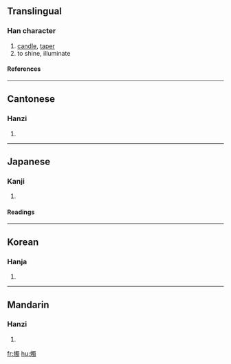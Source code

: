 {{see|烛}}

==Translingual==
===Han character===
{{Han char|rn=86|rad=火|as=13|sn=17|four=9682<sub>7</sub>|canj=火田中戈 (FWLI)}}
# [[candle]], [[taper]]
# to shine, illuminate
====References====
{{Han ref|kx=0685.110|dkj=19480|dj=1098.030|hdz=32241.020|uh=71ED|ud=29165|bh=C0EB|bd=49387}}

----
==Cantonese==
===Hanzi===
{{yue-hanzi|jyut=|y=juk1}}
# {{defn|Cantonese}}

----
==Japanese==
===Kanji===
{{ja-kanji|grade=|rs=火13}}
# {{defn|Japanese}} 
====Readings====
{{ja-readings|on=[[しょく]] (shoku), [[そく]] (soku)|kun=[[ともしび]] (tomoshibi)}}

----
==Korean==
===Hanja===
{{ko-hanja|hangeul=촉|eumhun=|rv=chok|mr=ch'ok|y=chok}}
# {{defn|Korean}}

----
==Mandarin==
===Hanzi===
{{cmn-hanzi|sim=烛|pin=[[zhú]] (zhu2)|wg=chu<sup>2</sup>}}
# {{defn|Mandarin}}

[[fr:燭]]
[[hu:燭]]